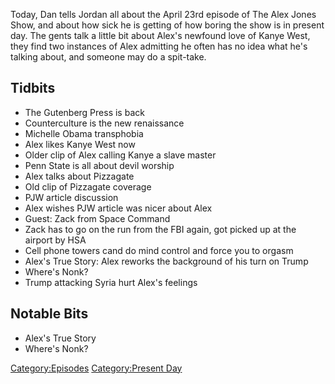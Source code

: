 {{Episode
    | title           = April 23, 2018
    | caption         = [https://knowledgefight.libsyn.com/knowledge-fight-april-23-2018 Listen to this episode on Libsyn]
    | episodeNumber   = 154
    | length          = 01:21:48
    | airDate         = April 24, 2018
    | coverageDate    = April 23, 2018
    | episodeType     = [[:Category:Present Day|Present Day]]
    | appearance      = [[Michelle Obama]], [[Kanye West]], [[Paul Joseph Watson]], [[Zack from Space Command]]
    | previousEpisode = [[153: More Mark Richards Fun]]
    | nextEpisode     = [[155: January 7-9, 2009]]
}}

{{Stub}}

Today, Dan tells Jordan all about the April 23rd episode of The Alex Jones Show, and about how sick he is getting of how boring the show is in present day. The gents talk a little bit about Alex's newfound love of Kanye West, they find two instances of Alex admitting he often has no idea what he's talking about, and someone may do a spit-take.

==Tidbits==

*The Gutenberg Press is back
*Counterculture is the new renaissance
*Michelle Obama transphobia
*Alex likes Kanye West now
*Older clip of Alex calling Kanye a slave master
*Penn State is all about devil worship
*Alex talks about Pizzagate
*Old clip of Pizzagate coverage
*PJW article discussion
*Alex wishes PJW article was nicer about Alex
*Guest: Zack from Space Command
*Zack has to go on the run from the FBI again, got picked up at the airport by HSA
*Cell phone towers cand do mind control and force you to orgasm
*Alex's True Story: Alex reworks the background of his turn on Trump
*Where's Nonk?
*Trump attacking Syria hurt Alex's feelings

==Notable Bits==

*Alex's True Story
*Where's Nonk?

[[Category:Episodes]]
[[Category:Present Day]]